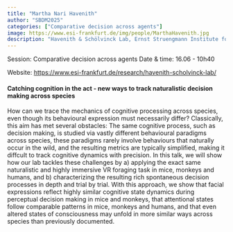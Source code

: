 ```yaml
---
title: "Martha Nari Havenith"
author: "SBDM2025"
categories: ["Comparative decision across agents"]
image: https://www.esi-frankfurt.de/img/people/MarthaHavenith.jpg
description: "Havenith & Schölvinck Lab, Ernst Struengmann Institute for Neuroscience (Frankfurt, Germany)" 
---
```


Session: Comparative decision across agents
Date & time: 16.06 - 10h40

Website: [https://www.esi-frankfurt.de/research/havenith-scholvinck-lab/](https://www.esi-frankfurt.de/research/havenith-scholvinck-lab/)

#### Catching cognition in the act - new ways to track naturalistic decision making across species

How can we trace the mechanics of cognitive processing across species, even though its behavioural expression must necessarily differ? Classically, this aim has met several obstacles: The same cognitive process, such as decision making, is studied via vastly different behavioural paradigms across species, these paradigms rarely involve behaviours that naturally occur in the wild, and the resulting metrics are typically simplified, making it diffcult to track cognitive dynamics with precision. In this talk, we will show how our lab tackles these challenges by a) applying the exact same naturalistic and highly immersive VR foraging task in mice, monkeys and humans, and b) characterizing the resulting rich spontaneous decision processes in depth and trial by trial. With this approach, we show that facial expressions reflect highly similar cognitive state dynamics during perceptual decision making in mice and monkeys, that attentional states follow comparable patterns in mice, monkeys and humans, and that even altered states of consciousness may unfold in more similar ways across species than previously documented.
